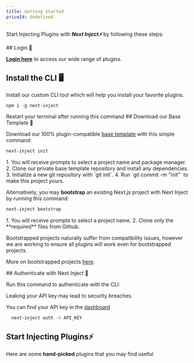 ```yaml
---
title: Getting Started
priceId: Undefined
---
```





Start Injecting Plugins with **_Next Inject⚡_** by following these steps:

<Steps>
<Step>
## Login 🔑
  
[**Login here**](/login) to access our wide range of plugins.

</Step>
<Step>

## Install the CLI 🖥️

Install our custom CLI tool which will help you install your favorite plugins.

```package-install
npm i -g next-inject
```

<Callout title="Info" type="info">
  Restart your terminal after running this command
</Callout>

</Step>
<Step>
## Download our Base Template 🔽

Download our 100% plugin-compatible [base template](/plugins/base-template) with this simple command:

```bash
next-inject init
```

<Accordions>
<Accordion title="What does this command do?">
1. You will receive prompts to select a project name and package manager.
2. Clone our private base template repository and install any dependencies.
3. Initialize a new git repository with `git init`.
4. Run `git commit -m "init"` to make this project yours.

</Accordion>
</Accordions>

Alternatively, you may **bootstrap** an existing Next.js project with Next Inject by running this command:

```bash
next-inject bootstrap
```

<Accordions>
<Accordion title="What does this command do?">
1. You will receive prompts to select a project name.
2. Clone only the **required** files from Github.

</Accordion>
</Accordions>

<Callout title="Warning" type="warn">

Bootstrapped projects naturally suffer from compatibility issues, however we are working to ensure all plugins will work even for bootstrapped projects.

More on bootstrapped projects [here](/plugins/bootstrapped).

</Callout>

  </Step>
<Step>
## Authenticate with Next Inject 🔑

Run this command to authenticate with the CLI:

<Callout title="Warning" type="warn">
  Leaking your API key may lead to security breaches.

You can find your API key in the [dashboard](/dashboard)

```bash
  next-inject auth -k API_KEY
```

</Callout>

</Step>

<Step>

## Start Injecting Plugins⚡

Here are some **hand-picked** plugins that you may find useful

<Cards>
  <Card
    href="/plugins/payments/stripe"
    title="Stripe Plugin"
    description="Inject Stripe with a single click"
  />
  <Card
    href="/plugins/auth/next-auth"
    title="Next Auth plugin"
    description="Inject Next Auth with a single click"
  />
  <Card
    href="/plugins/emails/resend"
    title="Resend Plugin"
    description="Inject Resend with a single click"
  />
  <Card
    href="/plugins/backend/drizzle-turso"
    title="Drizzle Turso plugin"
    description="Inject Drizzle and Turso with a single click"
  />
</Cards>

</Step>

</Steps>
